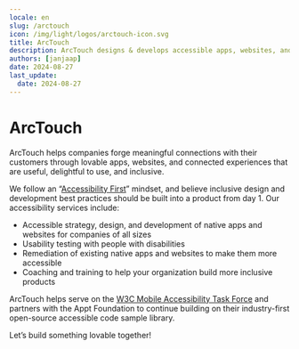 ```yaml
---
locale: en
slug: /arctouch
icon: /img/light/logos/arctouch-icon.svg
title: ArcTouch
description: ArcTouch designs & develops accessible apps, websites, and connected experiences for companies of all sizes.
authors: [janjaap]
date: 2024-08-27
last_update:
  date: 2024-08-27
---
```


# ArcTouch

ArcTouch helps companies forge meaningful connections with their customers through lovable apps, websites, and connected experiences that are useful, delightful to use, and inclusive.

We follow an “[Accessibility First](https://arctouch.com/blog/accessibility-first-app-development)” mindset, and believe inclusive design and development best practices should be built into a product from day 1. Our accessibility services include:

- Accessible strategy, design, and development of native apps and websites for companies of all sizes
- Usability testing with people with disabilities
- Remediation of existing native apps and websites to make them more accessible
- Coaching and training to help your organization build more inclusive products

ArcTouch helps serve on the [W3C Mobile Accessibility Task Force](https://www.w3.org/WAI/GL/task-forces/matf/) and partners with the Appt Foundation to continue building on their industry-first open-source accessible code sample library.

Let’s build something lovable together!

<CustomLink url="https://arctouch.com" label="Visit the ArcTouch website" external={true} appearance="primaryButton" />


